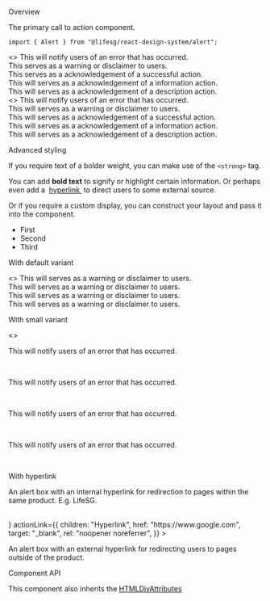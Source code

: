 
<Meta title="Modules/Alert" component={Alert} />

<Title>Alert</Title>

<Secondary>Overview</Secondary>

The primary call to action component.

```tsx
import { Alert } from "@lifesg/react-design-system/alert";
```

<Canvas>
    <Story name="Alert">
        <>
            <Alert type="error">
                This will notify users of an error that has occurred.
            </Alert>
            <br />
            <Alert type="warning">
                This serves as a warning or disclaimer to users.
            </Alert>
            <br />
            <Alert type="success">
                This serves as a acknowledgement of a successful action.
            </Alert>
            <br />
            <Alert type="info">
                This will serves as a acknowledgement of a information action.
            </Alert>
            <br />
            <Alert type="description">
                This will serves as a acknowledgement of a description action.
            </Alert>
            <br />
        </>
    </Story>
</Canvas>

<Canvas>
    <Story name="With Icons">
        <>
            <Alert type="error" showIcon>
                This will notify users of an error that has occurred.
            </Alert>
            <br />
            <Alert type="warning" showIcon>
                This will serves as a warning or disclaimer to users.
            </Alert>
            <br />
            <Alert type="success" showIcon>
                This will serves as a acknowledgement of a successful action.
            </Alert>
            <br />
            <Alert type="info" showIcon>
                This will serves as a acknowledgement of a information action.
            </Alert>
            <br />
            <Alert type="description" showIcon>
                This will serves as a acknowledgement of a description action.
            </Alert>
            <br />
        </>
    </Story>
</Canvas>

<Heading3>Advanced styling</Heading3>

If you require text of a bolder weight, you can make use of the `<strong>` tag.

<Canvas>
    <Story name="With bold text">
        <Alert type="success">
            <p>
                You can add <strong>bold text</strong> to signify or highlight
                certain information. Or perhaps even add a&nbsp;
                <a href="https://life.gov.sg" target="_blank" rel="noreferrer">
                    hyperlink
                </a>
                &nbsp;to direct users to some external source.
            </p>
        </Alert>
    </Story>
</Canvas>

Or if you require a custom display, you can construct your layout and pass it into the component.

<Canvas>
    <Story name="With custom display">
        <Alert type="error">
            <ul style={{ display: "flex" }}>
                <li
                    style={{
                        marginRight: "1rem",
                        border: "1px solid red",
                        padding: "1rem",
                        color: "red",
                    }}
                >
                    First
                </li>
                <li
                    style={{
                        marginRight: "1rem",
                        border: "1px solid blue",
                        padding: "1rem",
                        color: "blue",
                    }}
                >
                    Second
                </li>
                <li
                    style={{
                        marginRight: "1rem",
                        border: "1px solid green",
                        padding: "1rem",
                        color: "green",
                    }}
                >
                    Third
                </li>
            </ul>
        </Alert>
    </Story>
</Canvas>

<Heading3>With default variant</Heading3>

<Canvas>
    <Story name="With default size">
        <>
            <Alert type="warning">
                This will serves as a warning or disclaimer to users.
            </Alert>
            <br />
            <Alert
                type="warning"
                actionLink={{
                    children: "Hyperlink",
                    href: "https://www.google.com",
                    target: "_blank",
                    rel: "noopener noreferrer",
                }}
            >
                This will serves as a warning or disclaimer to users.
            </Alert>
            <br />
            <Alert type="warning" showIcon>
                This will serves as a warning or disclaimer to users.
            </Alert>
            <br />
            <Alert
                type="description"
                showIcon
                type="warning"
                actionLink={{
                    children: "Hyperlink",
                    href: "https://www.google.com",
                    target: "_blank",
                    rel: "noopener noreferrer",
                }}
            >
                This will serves as a warning or disclaimer to users.
            </Alert>
            <br />
        </>
    </Story>
</Canvas>

<Heading3>With small variant</Heading3>

<Canvas>
    <Story name="With small size">
        <>
            <Alert type="error" sizeType="small">
                <p>This will notify users of an error that has occurred.</p>
            </Alert>
            <br />
            <Alert
                type="error"
                sizeType="small"
                actionLink={{
                    children: "Hyperlink",
                    href: "https://www.google.com",
                    target: "_blank",
                    rel: "noopener noreferrer",
                }}
            >
                <p>This will notify users of an error that has occurred.</p>
            </Alert>
            <br />
            <Alert type="error" showIcon sizeType="small">
                <p>This will notify users of an error that has occurred.</p>
            </Alert>
            <br />
            <Alert
                type="error"
                showIcon
                sizeType="small"
                actionLink={{
                    children: "Hyperlink",
                    href: "https://www.google.com",
                    target: "_blank",
                    rel: "noopener noreferrer",
                }}
            >
                <p>This will notify users of an error that has occurred.</p>
            </Alert>
            <br />
        </>
    </Story>
</Canvas>

<Heading3>With hyperlink</Heading3>

<Canvas>
    <Story name="With hyperlink">
        <Alert
            type="warning"
            actionLink={{
                children: "Hyperlink",
                href: "https://www.life.gov.sg/",
                target: "_blank",
                rel: "noopener noreferrer",
            }}
        >
            <p>
                An alert box with an internal hyperlink for redirection to pages
                within the same product. E.g. LifeSG.
            </p>
        </Alert>
        <br />
        <Alert
            type="success"
            actionLinkIcon={<ExternalIcon />}
            actionLink={{
                children: "Hyperlink",
                href: "https://www.google.com",
                target: "_blank",
                rel: "noopener noreferrer",
            }}
        >
            <p>
                An alert box with an external hyperlink for redirecting users to
                pages outside of the product.
            </p>
        </Alert>
    </Story>
</Canvas>

<Secondary>Component API</Secondary>

This component also inherits the [HTMLDivAttributes](https://developer.mozilla.org/en-US/docs/Web/API/HTMLDivElement)

<PropsTable />
